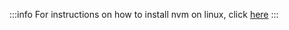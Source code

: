 :::info
For instructions on how to install nvm on linux, click [here](https://github.com/nvm-sh/nvm)
:::

